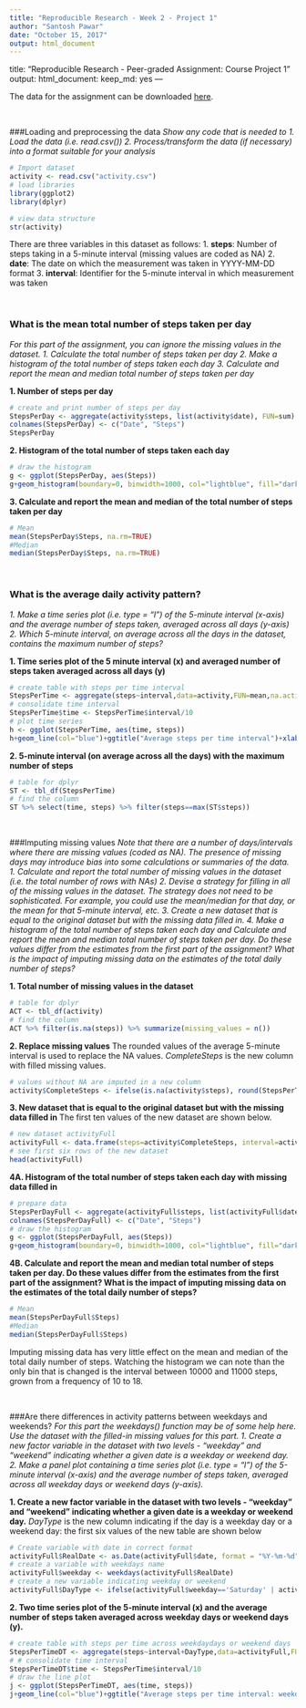 ---
title: "Reproducible Research - Week 2 - Project 1"
author: "Santosh Pawar"
date: "October 15, 2017"
output: html_document
---

title: "Reproducible Research - Peer-graded Assignment: Course Project 1"
output:
  html_document:
    keep_md: yes
---


The data for the assignment can be downloaded [here](https://d396qusza40orc.cloudfront.net/repdata%2Fdata%2Factivity.zip).

<br>

###Loading and preprocessing the data
*Show any code that is needed to*
*1. Load the data (i.e. read.csv())*
*2. Process/transform the data (if necessary) into a format suitable for your analysis*

```{r, echo=TRUE, message=FALSE, warning=FALSE}
# Import dataset
activity <- read.csv("activity.csv")
# load libraries
library(ggplot2)
library(dplyr)
```

```{r, echo=TRUE}
# view data structure
str(activity)
```

There are three variables in this dataset as follows:
1. **steps**: Number of steps taking in a 5-minute interval (missing values are coded as NA)
2. **date**: The date on which the measurement was taken in YYYY-MM-DD format
3. **interval**: Identifier for the 5-minute interval in which measurement was taken

<br>
 
### What is the mean total number of steps taken per day
*For this part of the assignment, you can ignore the missing values in the dataset.*
*1. Calculate the total number of steps taken per day*
*2. Make a histogram of the total number of steps taken each day*
*3. Calculate and report the mean and median total number of steps taken per day*

**1. Number of steps per day**

```{r echo=TRUE}
# create and print number of steps per day
StepsPerDay <- aggregate(activity$steps, list(activity$date), FUN=sum)
colnames(StepsPerDay) <- c("Date", "Steps")
StepsPerDay
```


**2. Histogram of the total number of steps taken each day**

```{r histogram1, echo=TRUE, fig.width=10, warning=FALSE}
# draw the histogram
g <- ggplot(StepsPerDay, aes(Steps))
g+geom_histogram(boundary=0, binwidth=1000, col="lightblue", fill="darkblue")+ggtitle("Histogram of total steps per day")+xlab("Total Steps")+ylab("Frequency")+theme(plot.title = element_text(face="bold", size=12))+scale_x_continuous(breaks=seq(0,24000,2000))+scale_y_continuous(breaks=seq(0,18,2))
```


**3. Calculate and report the mean and median of the total number of steps taken per day**

```{r echo=TRUE}
# Mean
mean(StepsPerDay$Steps, na.rm=TRUE)
#Median
median(StepsPerDay$Steps, na.rm=TRUE)
```

<br>

### What is the average daily activity pattern?
*1. Make a time series plot (i.e. type = "l") of the 5-minute interval (x-axis) and the average number of steps taken, averaged across all days (y-axis)*
*2. Which 5-minute interval, on average across all the days in the dataset, contains the maximum number of steps?*

**1. Time series plot of the 5 minute interval (x) and averaged number of steps taken averaged across all days (y)**

```{r timeplot1, echo=TRUE, fig.width=10, warning=FALSE}
# create table with steps per time interval
StepsPerTime <- aggregate(steps~interval,data=activity,FUN=mean,na.action=na.omit)
# consolidate time interval
StepsPerTime$time <- StepsPerTime$interval/10
# plot time series
h <- ggplot(StepsPerTime, aes(time, steps))
h+geom_line(col="blue")+ggtitle("Average steps per time interval")+xlab("Time Interval")+ylab("Avg Steps")+theme(plot.title = element_text(face="bold", size=12))
```

**2. 5-minute interval (on average across all the days) with the maximum number of steps**

```{r echo=TRUE, fig.width=10, warning=FALSE}
# table for dplyr
ST <- tbl_df(StepsPerTime)
# find the column
ST %>% select(time, steps) %>% filter(steps==max(ST$steps))
```

<br>
 
###Imputing missing values
*Note that there are a number of days/intervals where there are missing values (coded as NA). The presence of missing days may introduce bias into some calculations or summaries of the data.**
**1. Calculate and report the total number of missing values in the dataset (i.e. the total number of rows with NAs)*
*2. Devise a strategy for filling in all of the missing values in the dataset. The strategy does not need to be sophisticated. For example, you could use the mean/median for that day, or the mean for that 5-minute interval, etc.*
*3. Create a new dataset that is equal to the original dataset but with the missing data filled in.*
*4. Make a histogram of the total number of steps taken each day and Calculate and report the mean and median total number of steps taken per day. Do these values differ from the estimates from the first part of the assignment? What is the impact of imputing missing data on the estimates of the total daily number of steps?*

**1. Total number of missing values in the dataset**

```{r echo=TRUE}
# table for dplyr
ACT <- tbl_df(activity)
# find the column
ACT %>% filter(is.na(steps)) %>% summarize(missing_values = n())
```

**2. Replace missing values**
The rounded values of the average 5-minute interval is used to replace the NA values.
*CompleteSteps* is the new column with filled missing values.

```{r echo=TRUE}
# values without NA are imputed in a new column
activity$CompleteSteps <- ifelse(is.na(activity$steps), round(StepsPerTime$steps[match(activity$interval, StepsPerTime$interval)],0), activity$steps)
```

**3. New dataset that is equal to the original dataset but with the missing data filled in**
The first ten values of the new dataset are shown below.

```{r echo=TRUE}
# new dataset activityFull
activityFull <- data.frame(steps=activity$CompleteSteps, interval=activity$interval, date=activity$date)
# see first six rows of the new dataset
head(activityFull)
```

**4A. Histogram of the total number of steps taken each day with missing data filled in**

```{r histogram2, echo=TRUE, fig.width=10, warning=FALSE}
# prepare data
StepsPerDayFull <- aggregate(activityFull$steps, list(activityFull$date), FUN=sum)
colnames(StepsPerDayFull) <- c("Date", "Steps")
# draw the histogram
g <- ggplot(StepsPerDayFull, aes(Steps))
g+geom_histogram(boundary=0, binwidth=1000, col="lightblue", fill="darkblue")+ggtitle("Histogram of steps per day")+xlab("Total Steps")+ylab("Frequency")+theme(plot.title = element_text(face="bold", size=12))+scale_x_continuous(breaks=seq(0,24000,2000))+scale_y_continuous(breaks=seq(0,26,2))
```

**4B. Calculate and report the mean and median total number of steps taken per day. Do these values differ from the estimates from the first part of the assignment? What is the impact of imputing missing data on the estimates of the total daily number of steps?**

```{r echo=TRUE}
# Mean
mean(StepsPerDayFull$Steps)
#Median
median(StepsPerDayFull$Steps)
```

Imputing missing data has very little effect on the mean and median of the total daily number of steps.
Watching the histogram we can note than the only bin that is changed is the interval between 10000 and 11000 steps, grown from a frequency of 10 to 18.

<br>

###Are there differences in activity patterns between weekdays and weekends?
*For this part the weekdays() function may be of some help here. Use the dataset with the filled-in missing values for this part.*
*1. Create a new factor variable in the dataset with two levels - "weekday" and "weekend" indicating whether a given date is a weekday or weekend day.*
*2. Make a panel plot containing a time series plot (i.e. type = "l") of the 5-minute interval (x-axis) and the average number of steps taken, averaged across all weekday days or weekend days (y-axis).*

**1. Create a new factor variable in the dataset with two levels - "weekday" and "weekend" indicating whether a given date is a weekday or weekend day.**
*DayType* is the new column indicating if the day is a weekday day or a weekend day: the first six values of the new table are shown below

```{r echo=TRUE}
# Create variable with date in correct format
activityFull$RealDate <- as.Date(activityFull$date, format = "%Y-%m-%d")
# create a variable with weekdays name
activityFull$weekday <- weekdays(activityFull$RealDate)
# create a new variable indicating weekday or weekend
activityFull$DayType <- ifelse(activityFull$weekday=='Saturday' | activityFull$weekday=='Sunday', 'weekend','weekday')
```

**2. Two time series plot of the 5-minute interval (x) and the average number of steps taken averaged across weekday days or weekend days (y).**

```{r timeplot2, echo=TRUE, fig.width=10, warning=FALSE}
# create table with steps per time across weekdaydays or weekend days
StepsPerTimeDT <- aggregate(steps~interval+DayType,data=activityFull,FUN=mean,na.action=na.omit)
# # consolidate time interval
StepsPerTimeDT$time <- StepsPerTime$interval/10
# draw the line plot
j <- ggplot(StepsPerTimeDT, aes(time, steps))
j+geom_line(col="blue")+ggtitle("Average steps per time interval: weekdays vs. weekends")+xlab("Time")+ylab("Steps")+theme(plot.title = element_text(face="bold", size=12))+facet_grid(DayType ~ .)
```


